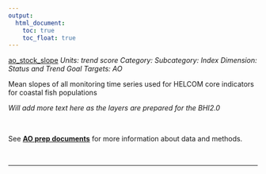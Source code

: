 ```yaml
---
output:
  html_document:
    toc: true
    toc_float: true
---
```


[ao_stock_slope](https://github.com/OHI-Science/bhi/blob/master/baltic/layers/ao_stock_slope_bhi2015.csv)
*Units: trend score*
*Category:*
*Subcategory:*
*Index Dimension: Status and Trend*
*Goal Targets: AO*

Mean slopes of all monitoring time series used for HELCOM core indicators for coastal fish populations

*Will add more text here as the layers are prepared for the BHI2.0*

<br>

See [**AO prep documents**](https://github.com/OHI-Science/bhi-1.0-archive/blob/draft/baltic2015/prep/AO/ao_prep.md) for more information about data and methods.

<br>

--- 
